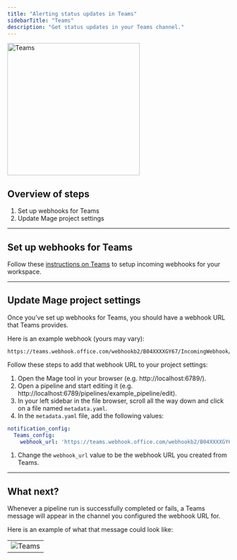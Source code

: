 ```yaml
---
title: "Alerting status updates in Teams"
sidebarTitle: "Teams"
description: "Get status updates in your Teams channel."
---
```


<img
  alt="Teams"
  src="https://icons8.com/icon/w4GK9hbJaqEc/microsoft-teams"
  width="300"
/>

## Overview of steps

1. Set up webhooks for Teams
2. Update Mage project settings

---

## Set up webhooks for Teams

Follow these
[instructions on Teams](https://learn.microsoft.com/en-us/microsoftteams/platform/webhooks-and-connectors/how-to/add-incoming-webhook)
to setup incoming webhooks for your workspace.

---

## Update Mage project settings

Once you’ve set up webhooks for Teams, you should have a webhook URL that Teams
provides.

Here is an example webhook (yours may vary):

```
https://teams.webhook.office.com/webhookb2/B04XXXXGY67/IncomingWebhook/1UgUkao8pXXXXPmsuXXXX2lk
```

Follow these steps to add that webhook URL to your project settings:

1. Open the Mage tool in your browser (e.g. http://localhost:6789/).
2. Open a pipeline and start editing it (e.g.
   http://localhost:6789/pipelines/example_pipeline/edit).
3. In your left sidebar in the file browser, scroll all the way down and click
   on a file named `metadata.yaml`.
4. In the `metadata.yaml` file, add the following values:

```yaml
notification_config:
  Teams_config:
    webhook_url: 'https://teams.webhook.office.com/webhookb2/B04XXXXGY67/IncomingWebhook/1UgUkao8pXXXXPmsuXXXX2lk'
```

1. Change the `webhook_url` value to be the webhook URL you created from Teams.

---

## What next?

Whenever a pipeline run is successfully completed or fails, a Teams message will
appear in the channel you configured the webhook URL for.

Here is an example of what that message could look like:

|                                                                                                        |
| ------------------------------------------------------------------------------------------------------ |
| ![Teams](https://github.com/mage-ai/assets/blob/main/third-party/Teams-message-run-alert.jpg?raw=true) |

